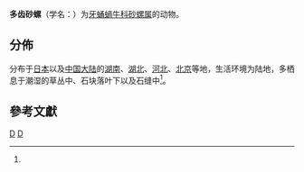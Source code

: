 {{Speciesbox
| taxon = Gastrocopta armigerella
| authority = Reinhardt, 1877{{r|id10975}}
}}

'''多齿砂螺'''（学名：{{lang|la|''Gastrocopta armigerella''}}）为[[牙蛹蝸牛科|牙蛹蝸牛科]][[砂螺属|砂螺属]]的动物{{r|id10975}}。

==分佈==
分布于[[日本|日本]]以及[[中国大陆|中国大陆]]的[[湖南|湖南]]、[[湖北|湖北]]、[[河北|河北]]、[[北京|北京]]等地{{r|id10975}}，生活环境为陆地，多栖息于潮湿的草丛中、石块落叶下以及石缝中<ref name='id10975'/>。

==參考文獻==
{{reflist |refs=
<ref name='id10975'>{{cite web| url =http://www.bioinfo.cn/db05/BjdwSpecies.php?action=view&id=10975| deadurl =yes| archive-url =https://web.archive.org/web/20160305021507/http://www.bioinfo.cn/db05/BjdwSpecies.php?action=view&id=10975| title =多齿砂螺| work =《中国动物物种编目数据库》| publisher =中国科学院微生物研究所| author =中国科学院动物研究所| access-date =2009-04-28| archive-date =2016-03-05| language =zh-hans}}</ref>
}}

{{Taxonbar|from=Q10933218}}

[[Category:砂螺属|D]]
[[Category:1877年描述的动物|D]]


{{软体动物小作品}}